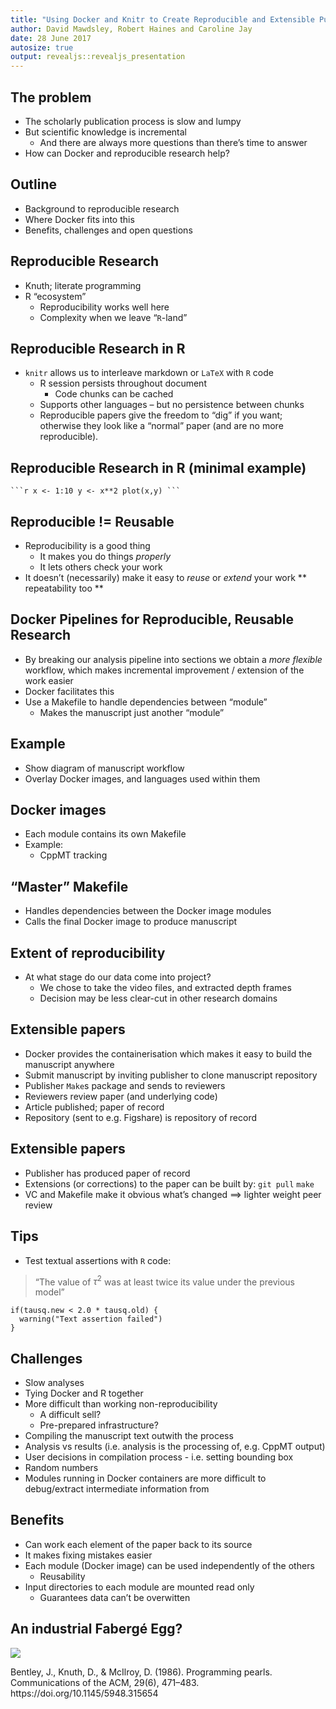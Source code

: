 ```yaml
---
title: "Using Docker and Knitr to Create Reproducible and Extensible Publications"
author: David Mawdsley, Robert Haines and Caroline Jay 
date: 28 June 2017
autosize: true
output: revealjs::revealjs_presentation
---
```


[](start with the question, “what’s the one thing I want people to learn, or feel, or do, as a result of hearing this?”. Tim Harford)

[](To understand why writing a reproducible paper is a good thing, and how to do it.)

## The problem

- The scholarly publication process is slow and lumpy
- But scientific knowledge is incremental
	- And there are always more questions than there's time to answer
- How can Docker and reproducible research help?

## Outline

- Background to reproducible research
- Where Docker fits into this
- Benefits, challenges and open questions 

## Reproducible Research

- Knuth; literate programming
- R "ecosystem"
	- Reproducibility works well here
	- Complexity when we leave "`R`-land"


## Reproducible Research in R

- `knitr` allows us to interleave markdown or `LaTeX` with `R` code
	- R session persists throughout document
		- Code chunks can be cached
	- Supports other languages -- but no persistence between chunks
  - Reproducible papers give the freedom to "dig" if you want; otherwise they look like a "normal" paper (and are no more reproducible).

## Reproducible Research in R (minimal example)
`
```r
x <- 1:10
y <- x**2
plot(x,y)
```
`

## Reproducible != Reusable

- Reproducibility is a good thing
	- It makes you do things *properly*
	- It lets others check your work
- It doesn't (necessarily) make it easy to _reuse_ or _extend_ your work 
 ** repeatability too **

## Docker Pipelines for Reproducible, Reusable Research

- By breaking our analysis pipeline into sections we obtain a
_more flexible_ workflow, which makes incremental improvement / extension of the work easier
- Docker facilitates this
- Use a Makefile to handle dependencies between "module" 
	- Makes the manuscript just another "module"

## Example
- Show diagram of manuscript workflow
- Overlay Docker images, and languages used within them

## Docker images
- Each module contains its own Makefile
- Example:
  - CppMT tracking
  
## "Master" Makefile
- Handles dependencies between the Docker image modules
- Calls the final Docker image to produce manuscript

## Extent of reproducibility

- At what stage do our data come into project?
  - We chose to take the video files, and extracted depth frames
  - Decision may be less clear-cut in other research domains
  
## Extensible papers

- Docker provides the containerisation which makes it easy to build the manuscript anywhere
- Submit manuscript by inviting publisher to clone manuscript repository
- Publisher `Make`s package and sends to reviewers
- Reviewers review paper (and underlying code)
- Article published; paper of record
- Repository (sent to e.g. Figshare) is repository of record

## Extensible papers

- Publisher has produced paper of record
- Extensions (or corrections) to the paper can be built by:
`git pull`
`make`
- VC and Makefile make it obvious what's changed ==> lighter weight peer review

## Tips

- Test textual assertions with `R` code:

> "The value of $\tau^2$ was at least twice its value under the previous model"

```
if(tausq.new < 2.0 * tausq.old) {
  warning("Text assertion failed")
}
```

## Challenges

- Slow analyses
- Tying Docker and R together
- More difficult than working non-reproducibility
   - A difficult sell?
   - Pre-prepared infrastructure?
- Compiling the manuscript text outwith the process
- Analysis vs results (i.e. analysis is the processing of, e.g. CppMT output)
- User decisions in compilation process - i.e. setting bounding box 
- Random numbers
- Modules running in Docker containers are more difficult to debug/extract intermediate information from

## Benefits

- Can work each element of the paper back to its source
- It makes fixing mistakes easier
- Each module (Docker image) can be used independently of the others
  - Reusability
- Input directories to each module are mounted read only
	- Guarantees data can't be overwitten

## An industrial Fabergé Egg?

![](FabergeEggQuoteCropped.png)

Bentley, J., Knuth, D., & McIlroy, D. (1986). Programming pearls. Communications of the ACM, 29(6), 471–483. https://doi.org/10.1145/5948.315654
